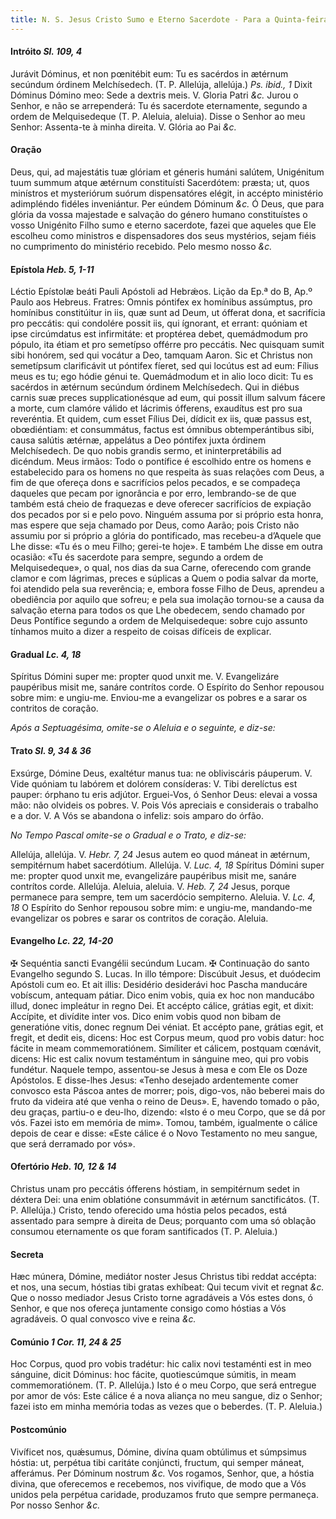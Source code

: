 ```yaml
---
title: N. S. Jesus Cristo Sumo e Eterno Sacerdote - Para a Quinta-feira
---
```


#### Intróito <em>Sl. 109, 4</em>

<div class="grid grid-cols-2 gap-5">
  <span class="text-justify">
    Jurávit Dóminus, et non pœnitébit eum: Tu es sacérdos in ætérnum secúndum
    órdinem Melchísedech. (T. P. Allelúja, allelúja.) <em>Ps. ibid., 1</em>
    Dixit Dóminus Dómino meo: Sede a dextris meis. V. Gloria Patri <em>&c.</em>
  </span>
  <span class="text-justify">
    Jurou o Senhor, e não se arrependerá: Tu és sacerdote eternamente, segundo a
    ordem de Melquisedeque (T. P. Aleluia, aleluia). Disse o Senhor ao meu
    Senhor: Assenta-te à minha direita. V. Glória ao Pai <em>&c.</em>
  </span>
</div>

#### Oração

<div class="grid grid-cols-2 gap-5">
  <span class="text-justify">
    Deus, qui, ad majestátis tuæ glóriam et géneris humáni salútem, Unigénitum
    tuum summum atque ætérnum constituísti Sacerdótem: præsta; ut, quos
    minístros et mysteriórum suórum dispensatóres elégit, in accépto ministério
    adimpléndo fidéles inveniántur. Per eúndem Dóminum <em>&c.</em>
  </span>
  <span class="text-justify">
    Ó Deus, que para glória da vossa majestade e salvação do género humano
    constituístes o vosso Unigénito Filho sumo e eterno sacerdote, fazei que
    aqueles que Ele escolheu como ministros e dispensadores dos seus mystérios,
    sejam fiéis no cumprimento do ministério recebido. Pelo mesmo nosso
    <em>&c.</em>
  </span>
</div>

#### Epístola <em>Heb. 5, 1-11</em>

<div class="grid grid-cols-2 gap-5">
  <span class="text-justify">
    Léctio Epístolæ beáti Pauli Apóstoli ad Hebrǽos.
  </span>
  <span class="text-justify">Lição da Ep.ª do B, Ap.º Paulo aos Hebreus.</span>
  <span class="text-justify">
    Fratres: Omnis póntifex ex homínibus assúmptus, pro homínibus constitúitur
    in iis, quæ sunt ad Deum, ut ófferat dona, et sacrifícia pro peccátis: qui
    condolére possit iis, qui ígnorant, et errant: quóniam et ipse circúmdatus
    est infirmitáte: et proptérea debet, quemádmodum pro pópulo, ita étiam et
    pro semetípso offérre pro peccátis. Nec quisquam sumit sibi honórem, sed qui
    vocátur a Deo, tamquam Aaron. Sic et Christus non semetípsum clarificávit ut
    póntifex fíeret, sed qui locútus est ad eum: Fílius meus es tu; ego hódie
    génui te. Quemádmodum et in alio loco dicit: Tu es sacérdos in ætérnum
    secúndum órdinem Melchísedech. Qui in diébus carnis suæ preces
    supplicationésque ad eum, qui possit illum salvum fácere a morte, cum
    clamóre válido et lácrimis ófferens, exaudítus est pro sua reveréntia. Et
    quidem, cum esset Fílius Dei, dídicit ex iis, quæ passus est, obœdiéntiam:
    et consummátus, factus est ómnibus obtemperántibus sibi, causa salútis
    ætérnæ, appelátus a Deo póntifex juxta órdinem Melchísedech. De quo nobis
    grandis sermo, et ininterpretábilis ad dicéndum.
  </span>
  <span class="text-justify">
    Meus irmãos: Todo o pontífice é escolhido entre os homens e estabelecido
    para os homens no que respeita às suas relações com Deus, a fim de que
    ofereça dons e sacrifícios pelos pecados, e se compadeça daqueles que pecam
    por ignorância e por erro, lembrando-se de que também está cheio de
    fraquezas e deve oferecer sacrifícios de expiação dos pecados por si e pelo
    povo. Ninguém assuma por si próprio esta honra, mas espere que seja chamado
    por Deus, como Aarão; pois Cristo não assumiu por si próprio a glória do
    pontificado, mas recebeu-a d’Aquele que Lhe disse: «Tu és o meu Filho;
    gerei-te hoje». E também Lhe disse em outra ocasião: «Tu és sacerdote para
    sempre, segundo a ordem de Melquisedeque», o qual, nos dias da sua Carne,
    oferecendo com grande clamor e com lágrimas, preces e súplicas a Quem o
    podia salvar da morte, foi atendido pela sua reverência; e, embora fosse
    Filho de Deus, aprendeu a obediência por aquilo que sofreu; e pela sua
    imolação tornou-se a causa da salvação eterna para todos os que Lhe
    obedecem, sendo chamado por Deus Pontífice segundo a ordem de Melquisedeque:
    sobre cujo assunto tínhamos muito a dizer a respeito de coisas difíceis de
    explicar.
  </span>
</div>

#### Gradual <em>Lc. 4, 18</em>

<div class="grid grid-cols-2 gap-5">
  <span class="text-justify">
    Spíritus Dómini super me: propter quod unxit me. V. Evangelizáre paupéribus
    misit me, sanáre contrítos corde.
  </span>
  <span class="text-justify">
    O Espírito do Senhor repousou sobre mim: e ungiu-me. Enviou-me a evangelizar
    os pobres e a sarar os contritos de coração.
  </span>
</div>

<em>Após a Septuagésima, omite-se o Aleluia e o seguinte, e diz-se:</em>

#### Trato <em>Sl. 9, 34 & 36</em>

<div class="grid grid-cols-2 gap-5">
  <span class="text-justify">
    Exsúrge, Dómine Deus, exaltétur manus tua: ne obliviscáris páuperum. V. Vide
    quóniam tu labórem et dolórem consíderas: V. Tibi derelíctus est pauper:
    órphano tu eris adjútor.
  </span>
  <span class="text-justify">
    Erguei-Vos, ó Senhor Deus: elevai a vossa mão: não olvideis os pobres. V.
    Pois Vós apreciais e considerais o trabalho e a dor. V. A Vós se abandona o
    infeliz: sois amparo do órfão.
  </span>
</div>

<em>No Tempo Pascal omite-se o Gradual e o Trato, e diz-se:</em>

<div class="grid grid-cols-2 gap-5">
  <span class="text-justify">
    Allelúja, allelúja. V. <em>Hebr. 7, 24</em> Jesus autem eo quod máneat in
    ætérnum, sempitérnum habet sacerdótium. Allelúja. V. <em>Luc. 4, 18</em>
    Spíritus Dómini super me: propter quod unxit me, evangelizáre paupéribus misit
    me, sanáre contrítos corde. Allelúja.
  </span>
  <span class="text-justify">
    Aleluia, aleluia. V. <em>Heb. 7, 24</em> Jesus, porque permanece para
    sempre, tem um sacerdócio sempiterno. Aleluia. V. <em>Lc. 4, 18</em> O
    Espírito do Senhor repousou sobre mim: e ungiu-me, mandando-me evangelizar
    os pobres e sarar os contritos de coração. Aleluia.
  </span>
</div>

#### Evangelho <em>Lc. 22, 14-20</em>

<div class="grid grid-cols-2 gap-5">
  <span class="text-justify">
    <span class="text-red-500">&#10016;</span> Sequéntia sancti Evangélii
    secúndum Lucam.
  </span>
  <span class="text-justify">
    <span class="text-red-500">&#10016;</span> Continuação do santo Evangelho
    segundo S. Lucas.
  </span>
  <span class="text-justify">
    In illo témpore: Discúbuit Jesus, et duódecim Apóstoli cum eo. Et ait illis:
    Desidério desiderávi hoc Pascha manducáre vobíscum, antequam pátiar. Dico
    enim vobis, quia ex hoc non manducábo illud, donec impleátur in regno Dei.
    Et accépto cálice, grátias egit, et dixit: Accípite, et divídite inter vos.
    Dico enim vobis quod non bibam de generatióne vitis, donec regnum Dei
    véniat. Et accépto pane, grátias egit, et fregit, et dedit eis, dicens: Hoc
    est Corpus meum, quod pro vobis datur: hoc fácite in meam commemoratiónem.
    Simíliter et cálicem, postquam cœnávit, dicens: Hic est calix novum
    testaméntum in sánguine meo, qui pro vobis fundétur.
  </span>
  <span class="text-justify">
    Naquele tempo, assentou-se Jesus à mesa e com Ele os Doze Apóstolos. E
    disse-lhes Jesus: «Tenho desejado ardentemente comer convosco esta Páscoa
    antes de morrer; pois, digo-vos, não beberei mais do fruto da videira até
    que venha o reino de Deus». E, havendo tomado o pão, deu graças, partiu-o e
    deu-lho, dizendo: «Isto é o meu Corpo, que se dá por vós. Fazei isto em
    memória de mim». Tomou, também, igualmente o cálice depois de cear e disse:
    «Este cálice é o Novo Testamento no meu sangue, que será derramado por vós».
  </span>
</div>

#### Ofertório <em>Heb. 10, 12 & 14</em>

<div class="grid grid-cols-2 gap-5">
  <span class="text-justify">
    Christus unam pro peccátis ófferens hóstiam, in sempitérnum sedet in déxtera
    Dei: una enim oblatióne consummávit in ætérnum sanctificátos. (T. P.
    Allelúja.)
  </span>
  <span class="text-justify">
    Cristo, tendo oferecido uma hóstia pelos pecados, está assentado para sempre
    à direita de Deus; porquanto com uma só oblação consumou eternamente os que
    foram santificados (T. P. Aleluia.)
  </span>
</div>

#### Secreta

<div class="grid grid-cols-2 gap-5">
  <span class="text-justify">
    Hæc múnera, Dómine, mediátor noster Jesus Christus tibi reddat accépta: et
    nos, una secum, hóstias tibi gratas exhíbeat: Qui tecum vivit et regnat
    <em>&c.</em>
  </span>
  <span class="text-justify">
    Que o nosso mediador Jesus Cristo torne agradáveis a Vós estes dons, ó
    Senhor, e que nos ofereça juntamente consigo como hóstias a Vós agradáveis.
    O qual convosco vive e reina <em>&c.</em>
  </span>
</div>

#### Comúnio <em>1 Cor. 11, 24 & 25</em>

<div class="grid grid-cols-2 gap-5">
  <span class="text-justify">
    Hoc Corpus, quod pro vobis tradétur: hic calix novi testaménti est in meo
    sánguine, dicit Dóminus: hoc fácite, quotiescúmque súmitis, in meam
    commemoratiónem. (T. P. Allelúja.)
  </span>
  <span class="text-justify">
    Isto é o meu Corpo, que será entregue por amor de vós: Este cálice é a nova
    aliança no meu sangue, diz o Senhor; fazei isto em minha memória todas as
    vezes que o beberdes. (T. P. Aleluia.)
  </span>
</div>

#### Postcomúnio

<div class="grid grid-cols-2 gap-5">
  <span class="text-justify">
    Vivíficet nos, quǽsumus, Dómine, divína quam obtúlimus et súmpsimus hóstia:
    ut, perpétua tibi caritáte conjúncti, fructum, qui semper máneat, afferámus.
    Per Dóminum nostrum <em>&c.</em>
  </span>
  <span class="text-justify">
    Vos rogamos, Senhor, que, a hóstia divina, que oferecemos e recebemos, nos
    vivifique, de modo que a Vós unidos pela perpétua caridade, produzamos fruto
    que sempre permaneça. Por nosso Senhor <em>&c.</em>
  </span>
</div>
